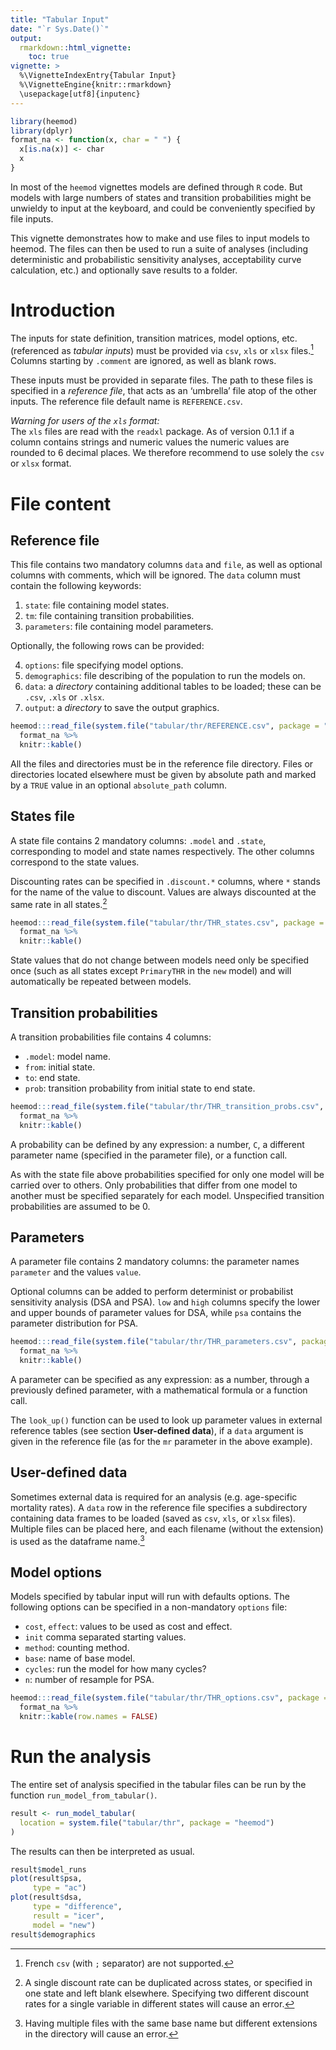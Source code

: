 ```yaml
---
title: "Tabular Input"
date: "`r Sys.Date()`"
output:
  rmarkdown::html_vignette:
    toc: true
vignette: >
  %\VignetteIndexEntry{Tabular Input}
  %\VignetteEngine{knitr::rmarkdown}
  \usepackage[utf8]{inputenc}
---
```


```r
library(heemod)
library(dplyr)
format_na <- function(x, char = " ") {
  x[is.na(x)] <- char
  x
}
```

In most of the `heemod` vignettes models are defined through `R` code. But models with large numbers of states and transition probabilities might be unwieldy to input at the keyboard, and could be conveniently specified by file inputs.

This vignette demonstrates how to make and use files to input models to heemod. The files can then be used to run a suite of analyses (including deterministic and probabilistic sensitivity analyses, acceptability curve calculation, etc.) and optionally save results to a folder.

# Introduction

The inputs for state definition, transition matrices, model options, etc. (referenced as *tabular inputs*) must be provided via `csv`, `xls` or `xlsx` files.^[French `csv` (with `;` separator) are not supported.] Columns starting by `.comment` are ignored, as well as blank rows.

These inputs must be provided in separate files. The path to these files is specified in a *reference file*, that acts as an 'umbrella' file atop of the other inputs. The reference file default name is `REFERENCE.csv`.

*Warning for users of the `xls` format:*  
The `xls` files are read with the `readxl` package. As of version 0.1.1 if a column contains strings and numeric values the numeric values are rounded to 6 decimal places. We therefore recommend to use solely the `csv` or `xlsx` format.

# File content

## Reference file

This file contains two mandatory columns `data` and `file`, as well as optional columns with comments, which will be ignored. The `data` column must contain the following keywords:  

  1. `state`: file containing model states. 
  2. `tm`: file containing transition probabilities.
  3. `parameters`: file containing model parameters.

Optionally, the following rows can be provided:  

  4. `options`: file specifying model options.
  5. `demographics`: file describing of the population to run the models on.
  6. `data`: a *directory* containing additional tables to be loaded; these can be `.csv`, `.xls` or `.xlsx`.
  7. `output`: a *directory* to save the output graphics.  

```r
heemod:::read_file(system.file("tabular/thr/REFERENCE.csv", package = "heemod")) %>% 
  format_na %>% 
  knitr::kable()
```

All the files and directories must be in the reference file directory. Files or directories located elsewhere must be given by absolute path and marked by a `TRUE` value in an optional `absolute_path` column.

## States file

A state file contains 2 mandatory columns: `.model` and `.state`, corresponding to model and state names respectively. The other columns correspond to the state values.

Discounting rates can be specified in `.discount.*` columns, where `*` stands for the name of the value to discount. Values are always discounted at the same rate in all states.^[A single discount rate can be duplicated across states, or specified in one state and left blank elsewhere. Specifying two different discount rates for a single variable in different states will cause an error.]

```r
heemod:::read_file(system.file("tabular/thr/THR_states.csv", package = "heemod")) %>% 
  format_na %>% 
  knitr::kable()
```

State values that do not change between models need only be specified once (such as all states except `PrimaryTHR` in the `new` model) and will automatically be repeated between models.

## Transition probabilities

A transition probabilities file contains 4 columns:

  * `.model`: model name.
  * `from`: initial state.
  * `to`: end state.
  * `prob`: transition probability from initial state to end state.

```r
heemod:::read_file(system.file("tabular/thr/THR_transition_probs.csv", package = "heemod")) %>% 
  format_na %>% 
  knitr::kable()
```

A probability can be defined by any expression: a number, `C`, a different parameter name (specified in the parameter file), or a function call.

As with the state file above probabilities specified for only one model will be carried over to others. Only probabilities that differ from one model to another must be specified separately for each model. Unspecified transition probabilities are assumed to be 0.

## Parameters

A parameter file contains 2 mandatory columns: the parameter names `parameter` and the values `value`.

Optional columns can be added to perform determinist or probabilist sensitivity analysis (DSA and PSA). `low` and `high` columns specify the lower and upper bounds of parameter values for DSA, while `psa` contains the parameter distribution for PSA.

```r
heemod:::read_file(system.file("tabular/thr/THR_parameters.csv", package = "heemod")) %>% 
  format_na %>% 
  knitr::kable()
```

A parameter can be specified as any expression: as a number, through a previously defined parameter, with a mathematical formula or a function call.
 
The `look_up()` function can be used to look up parameter values in external reference tables (see section **User-defined data**), if a `data` argument is given in the reference file (as for the `mr` parameter in the above example).

## User-defined data

Sometimes external data is required for an analysis (e.g. age-specific mortality rates). A `data` row in the reference file specifies a subdirectory containing data frames to be loaded (saved as `csv`, `xls`, or `xlsx` files). Multiple files can be placed here, and each filename (without the extension) is used as the dataframe name.^[Having multiple files with the same base name but different extensions in the directory will cause an error.]

## Model options

Models specified by tabular input will run with defaults options. The following options can be specified in a non-mandatory `options` file:

  * `cost`, `effect`: values to be used as cost and effect.
  * `init` comma separated starting values.
  * `method`: counting method.
  * `base`: name of base model.
  * `cycles`: run the model for how many cycles?
  * `n`: number of resample for PSA.

```r
heemod:::read_file(system.file("tabular/thr/THR_options.csv", package = "heemod")) %>% 
  format_na %>% 
  knitr::kable(row.names = FALSE)
```

# Run the analysis

The entire set of analysis specified in the tabular files can be run by the function `run_model_from_tabular()`.

```r
result <- run_model_tabular(
  location = system.file("tabular/thr", package = "heemod")
)
```

The results can then be interpreted as usual.

```r
result$model_runs
plot(result$psa,
     type = "ac")
plot(result$dsa,
     type = "difference",
     result = "icer",
     model = "new")
result$demographics
```
